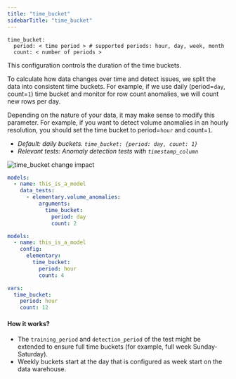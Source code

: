 ```yaml
---
title: "time_bucket"
sidebarTitle: "time_bucket"
---
```




<AiGenerateTest />

```
time_bucket:
  period: < time period > # supported periods: hour, day, week, month
  count: < number of periods >
```

This configuration controls the duration of the time buckets.

To calculate how data changes over time and detect issues, we split the data into consistent time buckets.
For example, if we use daily (period=`day`, count=`1`) time bucket and monitor for row count anomalies, we will count new rows per day.

Depending on the nature of your data, it may make sense to modify this parameter.
For example, if you want to detect volume anomalies in an hourly resolution, you should set the time bucket to period=`hour` and count=`1`.

- _Default: daily buckets. `time_bucket: {period: day, count: 1}`_
- _Relevant tests: Anomaly detection tests with `timestamp_column`_

<Frame caption="time_bucket change impact">
  <img
    src="https://res.cloudinary.com/diuctyblm/image/upload/v1681301377/Anomaly%20detection%20tests/time_bucket_ypxuxu.png"
    alt="time_bucket change impact"
  />
</Frame>

<RequestExample>

```yml test
models:
  - name: this_is_a_model
    data_tests:
      - elementary.volume_anomalies:
          arguments:
            time_bucket:
              period: day
              count: 2
```

```yml model
models:
  - name: this_is_a_model
    config:
      elementary:
        time_bucket:
          period: hour
          count: 4
```

```yml dbt_project.yml
vars:
  time_bucket:
    period: hour
    count: 12
```

</RequestExample>

#### How it works?

- The `training_period` and `detection_period` of the test might be extended to ensure full time buckets (for example, full week Sunday-Saturday).
- Weekly buckets start at the day that is configured as week start on the data warehouse.
